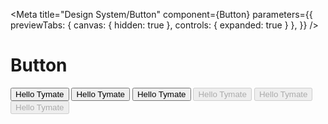 
<Meta
  title="Design System/Button"
  component={Button}
  parameters={{
    previewTabs: { canvas: { hidden: true }, controls: { expanded: true } },
  }}
/>

# Button

<Canvas>
  <Story name="Button">
    <Stack gap={2} direction="column">
      <Stack gap={2}>
        <Button variant="primary">Hello Tymate</Button>
        <Button variant="outline">Hello Tymate</Button>
        <Button variant="ghost">Hello Tymate</Button>
      </Stack>
      <Stack gap={2}>
        <Button variant="primary" disabled>
          Hello Tymate
        </Button>
        <Button variant="outline" disabled>
          Hello Tymate
        </Button>
        <Button variant="ghost" disabled>
          Hello Tymate
        </Button>
      </Stack>
    </Stack>
  </Story>
</Canvas>

